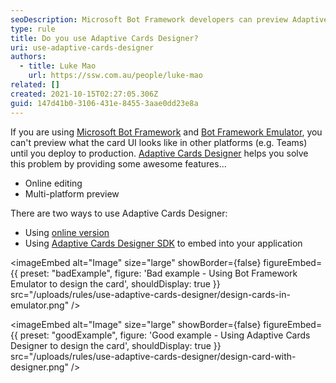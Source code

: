 ```yaml
---
seoDescription: Microsoft Bot Framework developers can preview Adaptive Cards designs across multiple platforms using the Adaptive Cards Designer. This online tool offers real-time editing and multi-platform previews, streamlining card design and testing.
type: rule
title: Do you use Adaptive Cards Designer?
uri: use-adaptive-cards-designer
authors:
  - title: Luke Mao
    url: https://ssw.com.au/people/luke-mao
related: []
created: 2021-10-15T02:27:05.306Z
guid: 147d41b0-3106-431e-8455-3aae0dd23e8a
---
```


If you are using [Microsoft Bot Framework](https://dev.botframework.com/) and [Bot Framework Emulator](https://github.com/microsoft/BotFramework-Emulator), you can't preview what the card UI looks like in other platforms (e.g. Teams) until you deploy to production. [Adaptive Cards Designer](https://adaptivecards.io/designer/) helps you solve this problem by providing some awesome features...
- Online editing
- Multi-platform preview

There are two ways to use Adaptive Cards Designer:

- Using [online version](https://adaptivecards.io/designer/)
- Using [Adaptive Cards Designer SDK](https://docs.microsoft.com/en-us/adaptive-cards/sdk/designer) to embed into your application

<imageEmbed
  alt="Image"
  size="large"
  showBorder={false}
  figureEmbed={{
    preset: "badExample",
    figure: 'Bad example - Using Bot Framework Emulator to design the card',
    shouldDisplay: true
  }}
  src="/uploads/rules/use-adaptive-cards-designer/design-cards-in-emulator.png"
/>

<imageEmbed
  alt="Image"
  size="large"
  showBorder={false}
  figureEmbed={{
    preset: "goodExample",
    figure: 'Good example - Using Adaptive Cards Designer to design the card',
    shouldDisplay: true
  }}
  src="/uploads/rules/use-adaptive-cards-designer/design-card-with-designer.png"
/>
